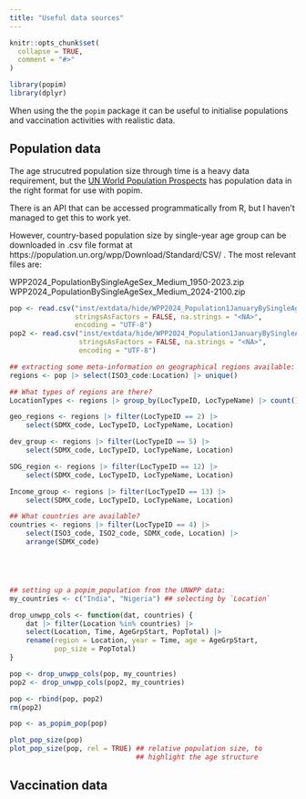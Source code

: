 ```yaml
---
title: "Useful data sources"
---
```


```r
knitr::opts_chunk$set(
  collapse = TRUE,
  comment = "#>"
)
```

```r
library(popim)
library(dplyr)
```
When using the the `popim` package it can be useful to initialise
populations and vaccination activities with realistic data.

## Population data

The age strucutred population size through time is a heavy data
requirement, but the 
[UN World Population Prospects](https://population.un.org/wpp/) has
population data in the right format for use with popim.

There is an API that can be accessed programmatically from R, but I
haven't managed to get this to work yet.

However, country-based population size by single-year age group can be
downloaded in .csv file format at
https://population.un.org/wpp/Download/Standard/CSV/ . The most
relevant files are:

WPP2024_PopulationBySingleAgeSex_Medium_1950-2023.zip
WPP2024_PopulationBySingleAgeSex_Medium_2024-2100.zip

```r

pop <- read.csv("inst/extdata/hide/WPP2024_Population1JanuaryBySingleAgeSex_Medium_1950-2023.csv",
                stringsAsFactors = FALSE, na.strings = "<NA>",
                encoding = "UTF-8")
pop2 <- read.csv("inst/extdata/hide/WPP2024_Population1JanuaryBySingleAgeSex_Medium_2024-2100.csv",
                 stringsAsFactors = FALSE, na.strings = "<NA>",
                 encoding = "UTF-8")

## extracting some meta-information on geographical regions available:
regions <- pop |> select(ISO3_code:Location) |> unique()

## What types of regions are there?
LocationTypes <- regions |> group_by(LocTypeID, LocTypeName) |> count()

geo_regions <- regions |> filter(LocTypeID == 2) |>
    select(SDMX_code, LocTypeID, LocTypeName, Location)

dev_group <- regions |> filter(LocTypeID == 5) |>
    select(SDMX_code, LocTypeID, LocTypeName, Location)

SDG_region <- regions |> filter(LocTypeID == 12) |>
    select(SDMX_code, LocTypeID, LocTypeName, Location)

Income_group <- regions |> filter(LocTypeID == 13) |>
    select(SDMX_code, LocTypeID, LocTypeName, Location)

## What countries are available?
countries <- regions |> filter(LocTypeID == 4) |>
    select(ISO3_code, ISO2_code, SDMX_code, Location) |>
    arrange(SDMX_code)





## setting up a popim_population from the UNWPP data:
my_countries <- c("India", "Nigeria") ## selecting by `Location`

drop_unwpp_cols <- function(dat, countries) {
    dat |> filter(Location %in% countries) |>
    select(Location, Time, AgeGrpStart, PopTotal) |>
    rename(region = Location, year = Time, age = AgeGrpStart,
           pop_size = PopTotal)
}

pop <- drop_unwpp_cols(pop, my_countries)
pop2 <- drop_unwpp_cols(pop2, my_countries)

pop <- rbind(pop, pop2)
rm(pop2)

pop <- as_popim_pop(pop)

plot_pop_size(pop)
plot_pop_size(pop, rel = TRUE) ## relative population size, to
                               ## highlight the age structure


```
## Vaccination data
